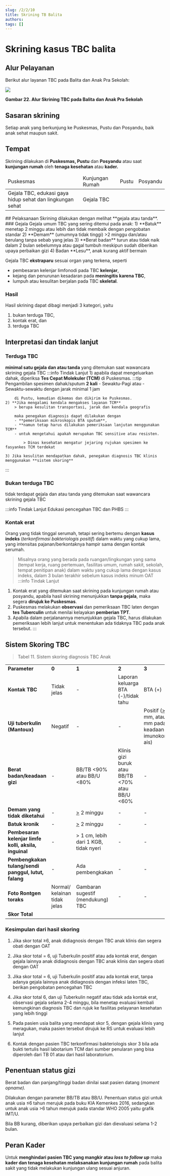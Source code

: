```yaml
---
slug: /2/2/10
title: Skrining TB Balita
authors: 
tags: []
---
```


# Skrining kasus TBC balita
## Alur Pelayanan
Berikut alur layanan TBC pada Balita dan Anak Pra Sekolah:

![](/ilm/image049.gif)

**Gambar 22. Alur Skrining TBC pada Balita dan Anak Pra Sekolah**

## Sasaran skrining
Setiap anak yang berkunjung ke Puskesmas, Pustu dan Posyandu, baik anak sehat maupun sakit.
## Tempat
Skrining dilakukan di **Puskesmas, Pustu** dan **Posyandu** atau saat **kunjungan rumah** oleh **tenaga kesehatan** atau **kader.**
<table>
    <thead>
        <td>Puskesmas</td>
        <td>Kunjungan Rumah</td>
        <td>Pustu</td>
        <td>Posyandu</td>
    </thead>
    <tbody>
        <td colSpan={2}>Gejala TBC, edukasi gaya hidup sehat dan lingkungan sehat</td>
        <td colSpan={2}>Gejala TBC</td>
    </tbody>
</table>
## Pelaksanaan
Skrining dilakukan dengan melihat **gejala atau tanda**.
### Gejala
Gejala umum TBC yang sering ditemui pada anak:
1) **Batuk** menetap 2 minggu atau lebih dan tidak membaik dengan pengobatan standar
2) **Demam** (umumnya tidak tinggi) >2 minggu dan/atau berulang tanpa sebab yang jelas
3) **Berat badan** turun atau tidak naik dalam 2 bulan sebelumnya atau gagal tumbuh meskipun sudah diberikan upaya perbaikan gizi
4) Badan **Lesu**, anak kurang aktif bermain

Gejala TBC **ekstraparu** sesuai organ yang terkena, seperti 
- pembesaran kelenjar limfonodi pada TBC **kelenjar**, 
- kejang dan penurunan kesadaran pada **meningitis karena TBC**, 
- lumpuh atau kesulitan berjalan pada TBC **skeletal**.

### Hasil 
Hasil skrining dapat dibagi menjadi 3 kategori, yaitu 
1. bukan terduga TBC, 
2. kontak erat, dan 
3. terduga TBC

## Interpretasi dan tindak lanjut 
### Terduga TBC
**minimal satu gejala dan atau tanda** yang ditemukan saat wawancara skrining gejala TBC
:::info Tindak Lanjut
    1) apabila dapat mengeluarkan dahak, diperiksa **Tes Cepat Molekuler (TCM)** di Puskesmas.
        :::tip Pengambilan spesimen
        dahak/sputum **2 kali**
        - Sewaktu-Pagi atau 
        - Sewaktu-sewaktu dengan jarak minimal 1 jam
        
        di Pustu, kemudian dikemas dan dikirim ke Puskesmas.
    2) **Jika mengalami kendala mengakses layanan TCM** 
        > berupa kesulitan transportasi, jarak dan kendala geografis 
        
        maka penegakan diagnosis dapat dilakukan dengan 
        - **pemeriksaan mikroskopis BTA sputum**, 
        - **namun tetap harus dilakukan pemeriksaan lanjutan menggunakan TCM** 
        - untuk mengetahui apakah merupakan TBC sensitive atau resisten. 
        
            > Dinas kesehatan mengatur jejaring rujukan spesimen ke fasyankes TCM terdekat

    3) Jika kesulitan mendapatkan dahak, penegakan diagnosis TBC klinis menggunakan **sistem skoring**
:::
### Bukan terduga TBC
tidak terdapat gejala dan atau tanda yang ditemukan saat wawancara skrining gejala TBC

:::info Tindak Lanjut
Edukasi pencegahan TBC dan PHBS
:::

### Kontak erat
Orang yang tidak tinggal serumah, tetapi sering bertemu dengan **kasus indeks** (*terkonfirmasi bakteriologis positif*) dalam waktu yang cukup lama, yang intensitas pajanan/berkontaknya hampir sama dengan kontak serumah.
> Misalnya orang yang berada pada ruangan/lingkungan yang sama (tempat kerja, ruang pertemuan, fasilitas umum, rumah sakit, sekolah, tempat penitipan anak) dalam waktu yang cukup lama dengan kasus indeks, dalam 3 bulan terakhir sebelum kasus indeks minum OAT
:::info Tindak Lanjut
1. Kontak erat yang ditemukan saat skrining pada kunjungan rumah atau posyandu, apabila hasil skrining menunjukkan **tanpa gejala**, maka segera **dirujuk ke Puskesmas**.
2. Puskesmas melakukan **observasi** dan pemeriksaan TBC laten dengan **tes Tuberculin** untuk menilai kelayakan **pemberian TPT**.
3. Apabila dalam perjalanannya menunjukkan gejala TBC, harus dilakukan pemeriksaan lebih lanjut untuk menentukan ada tidaknya TBC pada anak tersebut.
:::

## Sistem Skoring TBC

> Tabel 11. Sistem skoring diagnosis TBC Anak

<table>
 <tr>
  <td>
  <b>Parameter </b>
  </td>
  <td>
  <b>0 </b>
  </td>
  <td>
  <b>1 </b>
  </td>
  <td>
  <b>2 </b>
  </td>
  <td>
  <b>3 </b>
  </td>
 </tr>
 <tr>
  <td>
  <b>Kontak TBC </b>
  </td>
  <td>
  Tidak jelas 
  </td>
  <td>
  - 
  </td>
  <td>
  Laporan keluarga 
  BTA (-)/tidak tahu 
  </td>
  <td>
  BTA (+) 
  </td>
 </tr>
 <tr>
  <td>
  <b>Uji tuberkulin </b>
  <b>(Mantoux)</b>
  </td>
  <td>
  Negatif 
  </td>
  <td>
  - 
  </td>
  <td>
  - 
  </td>
  <td>
  Positif (<u>&gt;</u> 10 mm, atau <u>&gt;</u> 5 
  mm pada 
  keadaan 
  imunokomprom
  ais) 
  </td>
 </tr>
 <tr>
  <td>
  <b>Berat badan/keadaan </b>
  <b>gizi </b>
  </td>
  <td>
  - 
  </td>
  <td>
  BB/TB &lt;90% atau BB/U 
  &lt;80% 
  </td>
  <td>
  Klinis gizi buruk atau BB/TB 
  &lt;70% atau BB/U 
  &lt;60% 
  </td>
  <td>
  - 
  </td>
 </tr>
 <tr>
  <td>
  <b>Demam yang tidak diketahui </b>
  </td>
  <td>
  - 
  </td>
  <td>
  <u>&gt;</u> 2 minggu
  </td>
  <td>
  - 
  </td>
  <td>
  - 
  </td>
 </tr>
 <tr>
  <td>
  <b>Batuk kronik </b>
  </td>
  <td>
  - 
  </td>
  <td>
  <u>&gt;</u> 2 minggu
  </td>
  <td>
  - 
  </td>
  <td>
  - 
  </td>
 </tr>
 <tr>
  <td>
  <b>Pembesaran kelenjar limfe kolli, aksila, inguinal </b>
  </td>
  <td>
  - 
  </td>
  <td>
  &gt; 1 cm, lebih dari 1 KGB, tidak nyeri 
  </td>
  <td>
  - 
  </td>
  <td>
  - 
  </td>
 </tr>
 <tr>
  <td>
  <b>Pembengkakan tulang/sendi panggul, lutut, falang </b>
  </td>
  <td>
  - 
  </td>
  <td>
  Ada pembengkakan 
  </td>
  <td>
  - 
  </td>
  <td>
  - 
  </td>
 </tr>
 <tr>
  <td>
  <b>Foto Rontgen toraks </b>
  </td>
  <td>
  Normal/ kelainan tidak jelas 
  </td>
  <td>
  Gambaran sugestif 
  (mendukung) 
  TBC 
  </td>
  <td>
  - 
  </td>
  <td>
  - 
  </td>
 </tr>
 <tr>
  <td>
  <b>Skor
  Total </b>
  </td>
 </tr>
</table>

### Kesimpulan dari hasil skoring

1) Jika skor total ≥6, anak didiagnosis dengan TBC anak klinis dan segera obati dengan OAT

2) Jika skor total = 6, uji Tuberkulin positif atau ada kontak erat, dengan gejala lainnya anak didiagnosis dengan TBC anak klinis dan segera obati dengan OAT

3) Jika skor total = 6, uji Tuberkulin positif atau ada kontak erat, tanpa adanya gejala lainnya anak didiagnosis dengan infeksi laten TBC, berikan pengobatan pencegahan TBC

4) Jika skor total 6, dan uji Tuberkulin negatif atau tidak ada kontak erat, observasi gejala selama 2-4 minggu, bila menetap evaluasi kembali kemungkinan diagnosis TBC dan rujuk ke fasilitas pelayanan kesehatan yang lebih tinggi

5) Pada pasien usia balita yang mendapat skor 5, dengan gejala klinis yang meragukan, maka pasien tersebut dirujuk ke RS untuk evaluasi lebih lanjut

1) Kontak dengan pasien TBC terkonfirmasi bakteriologis skor 3 bila ada bukti tertulis hasil labotarium TCM dari sumber penularan yang bisa diperoleh dari TB 01 atau dari hasil laboratorium.

## Penentuan status gizi

Berat badan dan panjang/tinggi badan dinilai saat pasien datang (_moment opname)._

Dilakukan dengan parameter BB/TB atau BB/U. Penentuan status gizi untuk anak usia ≤6 tahun merujuk pada buku KIA Kemenkes 2016, sedangkan untuk anak usia >6 tahun merujuk pada standar WHO 2005 yaitu grafik IMT/U.

Bila BB kurang, diberikan upaya perbaikan gizi dan dievaluasi selama 1-2 bulan.

## Peran Kader

Untuk **menghindari pasien TBC yang mangkir atau _loss to follow up_** maka **kader dan tenaga kesehatan melaksanakan kunjungan rumah** pada balita sakit yang tidak melakukan kunjungan ulang sesuai anjuran.

